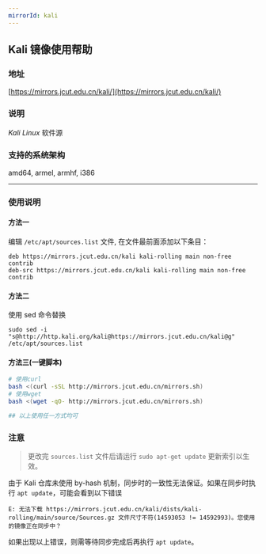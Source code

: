 ```yaml
---
mirrorId: kali
---
```


## Kali 镜像使用帮助

### 地址

[https://mirrors.jcut.edu.cn/kali/](https://mirrors.jcut.edu.cn/kali/)

### 说明

*Kali Linux* 软件源

### 支持的系统架构

amd64, armel, armhf, i386

---

### 使用说明

#### 方法一

编辑 `/etc/apt/sources.list` 文件, 在文件最前面添加以下条目：

```shell
deb https://mirrors.jcut.edu.cn/kali kali-rolling main non-free contrib
deb-src https://mirrors.jcut.edu.cn/kali kali-rolling main non-free contrib
```

#### 方法二
使用 sed 命令替换

```shell
sudo sed -i "s@http://http.kali.org/kali@https://mirrors.jcut.edu.cn/kali@g" /etc/apt/sources.list
```

#### 方法三(一键脚本)

```bash
# 使用curl
bash <(curl -sSL http://mirrors.jcut.edu.cn/mirrors.sh)
# 使用wget
bash <(wget -qO- http://mirrors.jcut.edu.cn/mirrors.sh)

## 以上使用任一方式均可
```

### 注意

> 更改完 `sources.list` 文件后请运行 `sudo apt-get update` 更新索引以生效。

由于 Kali 仓库未使用 by-hash 机制，同步时的一致性无法保证。如果在同步时执行 `apt update`，可能会看到以下错误

```text
E: 无法下载 https://mirrors.jcut.edu.cn/kali/dists/kali-rolling/main/source/Sources.gz 文件尺寸不符(14593053 != 14592993)。您使用的镜像正在同步中？
```

如果出现以上错误，则需等待同步完成后再执行 `apt update`。
